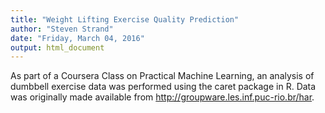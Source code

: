 ```yaml
---
title: "Weight Lifting Exercise Quality Prediction"
author: "Steven Strand"
date: "Friday, March 04, 2016"
output: html_document
---
```


As part of a Coursera Class on Practical Machine Learning,
an analysis of dumbbell exercise data was performed using the caret package in R.
Data was originally made available from 
[http://groupware.les.inf.puc-rio.br/har]().
